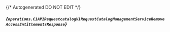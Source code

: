 {/* Autogenerated DO NOT EDIT  */}

##### *{`operations.C1APIRequestcatalogV1RequestCatalogManagementServiceRemoveAccessEntitlementsResponse`}*
<Collapsible defaultOpen openLabel={Labels.showProperties} closeLabel={Labels.hideProperties}>
    <C1APIRequestcatalogV1RequestCatalogManagementServiceRemoveAccessEntitlementsResponse/>
</Collapsible>


